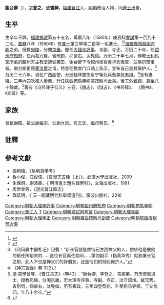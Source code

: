 {{明清人物信息框
| 姓名 = 謝台卿
| 原名 = 
| 圖片名稱= 
| 圖片大小 = 
| 圖片說明 = 
| 最高職務 = 陕西苑馬寺卿
| 國家 = 大明 
| 爵位 = 
| 籍貫 = [[福建|福建]][[晉江縣|晉江縣]]
| 族裔 = 漢族
| 旗籍 = 
| 字號 = 字登之，號書紳
| 諡號 = 
| 出生日期 = 生年不詳
| 出生地點 = [[福建|福建]][[晉江縣|晉江縣]]
| 逝世日期 = 卒年不詳
| 逝世地點 = [[福建|福建]][[晉江縣|晉江縣]]
| 墓葬 = 
| 配偶 = 
| 親屬 = 曾祖謝暲、祖父謝繼宗、父謝九思<br>母王氏、繼母蔡氏<br>[[謝吉卿|謝吉卿]]（兄）
| 出身 = 
*萬曆八年庚辰科同進士
| 經歷 = 
| 著作 = 
}}

'''謝台卿'''（{{bd|？||？|catIdx=X謝}}），[[表字|字]]'''登之'''，[[號|號]]'''書紳'''，[[福建|福建]][[晉江|晉江]]人，[[明朝|明朝]]政治人物，同[[進士|進士]]出身。

==生平==
生卒年不詳。[[福建|福建]][[鄉試|鄉試]]第五十五名，萬曆八年（1580年）庚辰科[[會試|會試]]第一百九十二名。[[萬曆|萬曆]]八年（1580年）登[[進士|進士]]第三甲第二百零一名進士。<ref>{{Cite book|title=《皇明贡举考》卷五|last=（明）[[张朝瑞|张朝瑞]]|first=|publisher=《续修四库全书》史部第828册|year=|isbn=|location=|pages=}}</ref><ref>{{Cite book|title=贡举志五种 上|last=鲁小俊，江俊伟著|first=|publisher=武汉：武汉大学出版社|year=2009|isbn=978-7-307-07043-1|location=|pages=}}</ref>[[海鹽縣|海鹽縣]][[知縣|知縣]][[謝吉卿|謝吉卿]]之弟。授教[[宛陵|宛陵]]，分闈[[北京城|京畿]]。歷任[[大理寺評事|大理寺評事]]、寺副、寺正。万历二十年，任[[韶州府|韶州府]][[知府|知府]]，任內裁冗費，省刑罰，抑豪右，汰髡緇。万历二十年七月，傳教士[[利玛窦|利玛窦]]所處的韶州天主教堂遭受袭击，谢台卿下令韶州推官[[黄华秀|黄华秀]]徹查，並惩罚肇事者。谢台卿更應[[瞿汝夔|瞿汝夔]]之请，特意在教堂门口贴上告示，宣布自己是其保护人。<ref>《利玛窦中国札记》记载：“新长官就是款待石方西神父的人，仿佛他是被他的前任所招来的……这位长官离任期间……第四副手（指黄华秀）就权署长官之职，此人不仅是神父们的好朋友，还是他们的特别保护人。”</ref>万历二十六年，调任广西副使，分巡桂林整饬永宁等处兵备兼抚夷道。<ref>《神宗實錄》卷 322</ref>皆有惠績。三年內四次被人舉薦，升任陕西苑馬寺卿兼按察司佥事。後[[丁外艱|丁外艱]]歸，壽至八十餘歲。<ref>[[清|清]]·周學曾等，《晋江县志》（卷43）：“谢台卿，字登之，吉卿弟。万历庚辰进士，授教宛陵，分闱京畿。历大理寺评事、寺副、寺正，出守韶州。裁冗费，省刑罚，抑豪右，汰髡缁，历有善政。三年四登荐剡，升至宛马寺卿。丁父忧归，年八十余卒。”</ref>著有《诗经课子衍义》三卷、《膳志》、《狱志》、《书经释》、 《图书》、《文征》等。

==家族==
曾祖謝暲、祖父謝繼宗、父謝九思。母王氏、繼母蔡氏。<ref>{{Cite book|title=天一阁藏明代科举录选刊 登科录 点校本|last=龚延明主编|first=|publisher=宁波出版社|year=2016|isbn=978-7-5526-2320-8|location=宁波|pages=|quote=《天一閣藏明代科舉錄選刊.登科錄》之《萬曆八年庚辰科登科錄》}}</ref>

==註釋==
{{reflist}}

==參考文獻==
*張朝瑞，《皇明貢舉考》
*魯小俊、江俊偉，《貢舉志五種（上）》，武漢大學出版社，2009
*朱保炯、謝沛霖，《 明清進士題名錄索引》，文海出版社，1981
*周學曾等，《道光晉江縣志》
*龔延明，《 天一閣藏明代科舉錄選刊》，寧波出版社，2016

{{萬曆八年庚辰科殿試金榜}}
{{DEFAULTSORT:Xie謝}}

[[Category:明朝大理寺評事|Category:明朝大理寺評事]]
[[Category:明朝韶州府知府|Category:明朝韶州府知府]]
[[Category:明朝苑馬寺卿|Category:明朝苑馬寺卿]]
[[Category:晉江人|Category:晉江人]]
[[Category:謝姓|T]]
[[Category:明朝鄉試同考官|Category:明朝鄉試同考官]]
[[Category:明朝大理寺副|Category:明朝大理寺副]]
[[Category:明朝大理寺正|Category:明朝大理寺正]]
[[Category:明朝廣西按察司副使|Category:明朝廣西按察司副使]]
[[Category:明朝陝西按察司僉事|Category:明朝陝西按察司僉事]]
